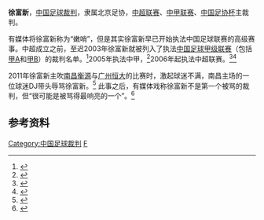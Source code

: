 {{citecheck|time=2013-04-06T08:21:26+00:00}}
{{infobox Football official
|                name = 徐富新
|               image = 
|            fullname = 
|         dateofbirth = ?
|         cityofbirth = 
|      countryofbirth = [[中华人民共和国|中华人民共和国]]
|         dateofdeath = 
|         cityofdeath = 
|      countryofdeath = 
|     otheroccupation = 
|               years = - 2005<br>2006 -
|              league = [[中甲联赛|中甲联赛]]<br>[[中超联赛|中超联赛]]
|                role = [[球證|球證]]<br>[[球證|球證]]
|  internationalyears = 
|       confederation = 
|   internationalrole = 
}}
'''徐富新'''，[[中国|中国]][[足球裁判|足球裁判]]，隶属北京足协，[[中超联赛|中超联赛]]、[[中甲联赛|中甲联赛]]、[[中国足协杯|中国足协杯]]主裁判。

有媒体将徐富新称为“嫩哨”，但是其实徐富新早已开始执法中国足球联赛的高级赛事。中超成立之前，至迟2003年徐富新就被列入了执法[[中国足球甲级联赛|中国足球甲级联赛]]（包括[[甲A|甲A]]和[[甲B|甲B]]）的裁判名单。<ref>{{cite news|title=足协公布03年甲级联赛、足协杯赛裁判员92人名单|url=http://sports.people.com.cn/GB/channel2/507/1111/1115/20030314/140879.html|accessdate=2013-04-06|newspaper=人民网|date=2003-03-14}}</ref>2005年执法中甲，<ref>{{cite news|title=2005中国足球协会中超中甲足协杯比赛监督名单|url=http://sports.sina.com.cn/j/2005-03-24/18121468482.shtml|accessdate=2013-04-06|newspaper=新浪体育|date=2005-03-24|archive-date=2019-08-22|archive-url=https://web.archive.org/web/20190822213931/http://sports.sina.com.cn/j/2005-03-24/18121468482.shtml|dead-url=no}}</ref>2006年起执法中超联赛。<ref>{{cite news|title=裁判海选结束周伟新张雷出局 昔日问题哨返中超|url=http://sports.enorth.com.cn/system/2006/03/01/001245024.shtml|accessdate=2013-04-06|newspaper=北方网|date=2006-03-01|archive-date=2019-08-22|archive-url=https://web.archive.org/web/20190822135048/http://sports.enorth.com.cn/system/2006/03/01/001245024.shtml|dead-url=no}}</ref><ref>{{cite news|title=足协定07中超裁判候选名单 京籍金哨领衔众裁判上榜|url=http://sports.sina.com.cn/c/2007-02-26/23102769513.shtml|accessdate=2013-04-06|newspaper=新浪体育|date=2007-02-26|archive-date=2019-08-24|archive-url=https://web.archive.org/web/20190824164510/http://sports.sina.com.cn/c/2007-02-26/23102769513.shtml|dead-url=no}}</ref>

2011年徐富新主吹[[南昌衡源|南昌衡源]]与[[广州恒大|广州恒大]]的比赛时，激起球迷不满，南昌主场的一位球迷DJ带头辱骂徐富新。<ref>{{cite news|title=球迷DJ辱骂裁判 足协隔空发令制止|url=http://sports.163.com/11/0410/03/718GC3RT00051C89.html|accessdate=2013-04-06|newspaper=北青网-北京青年报|date=2011-04-10|archive-date=2019-08-21|archive-url=https://web.archive.org/web/20190821092504/http://sports.163.com/11/0410/03/718GC3RT00051C89.html|dead-url=no}}</ref> 此事之后，有媒体戏称徐富新不是第一个被骂的裁判，但“很可能是被骂得最响亮的一个”。<ref>{{cite news|title=链接|url=http://news.hexun.com/2011-04-12/128680174.html|accessdate=2013-04-06|newspaper=东方网-劳动报|date=2011-04-12|archive-url=https://web.archive.org/web/20160304194327/http://news.hexun.com/2011-04-12/128680174.html|archive-date=2016-03-04|dead-url=yes}}</ref>

== 参考资料 ==
{{reflist}}

{{2013年中国足球联赛裁判}}
{{2014年中国足球联赛裁判}}
{{2015年中国足球联赛裁判}}
{{2016年中国足球联赛裁判}}
{{2017年中国足球联赛裁判}}

{{DEFAULTSORT:Xu Fuxin}}

[[Category:中国足球裁判|Category:中国足球裁判]]
[[Category:徐姓|F]]